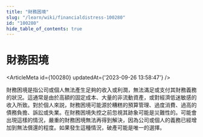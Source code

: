 ```yaml
---
title: "財務困境"
slug: "/learn/wiki/financialdistress-100280"
id: "100280"
hide_table_of_contents: true
---
```



# 財務困境

<ArticleMeta id={100280} updatedAt={'2023-09-26 13:58:47'} />
<div className='border-solid border-b border-t-0 my-4 border-[var(--ifm-color-gray-300)]' />

財務困境是指公司或個人無法產生足夠的收入或利潤，無法滿足或支付其財務義務的狀況。這通常是由於高額的固定成本、大量的非流動資產，或對經濟低迷敏感的收入所致。對於個人來説，財務困境可能源於糟糕的預算管理、過度消費、過高的債務負擔、訴訟或失業。在財務困境失控之前忽視其跡象可能是災難性的。可能會出現這樣的情況，嚴重的財務困境無法再得到解決，因為公司或個人的義務已經增加到無法償還的程度。如果發生這種情況，破產可能是唯一的選擇。
